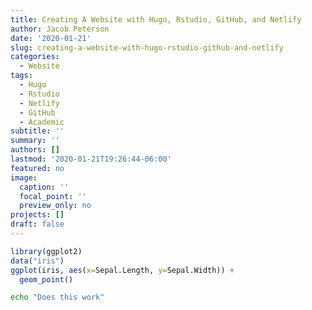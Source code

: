 ```yaml
---
title: Creating A Website with Hugo, Rstudio, GitHub, and Netlify
author: Jacob Peterson
date: '2020-01-21'
slug: creating-a-website-with-hugo-rstudio-github-and-netlify
categories:
  - Website
tags:
  - Hugo
  - Rstudio
  - Netlify
  - GitHub
  - Academic
subtitle: ''
summary: ''
authors: []
lastmod: '2020-01-21T19:26:44-06:00'
featured: no
image:
  caption: ''
  focal_point: ''
  preview_only: no
projects: []
draft: false
---
```




```r
library(ggplot2)
data("iris")
ggplot(iris, aes(x=Sepal.Length, y=Sepal.Width)) +
  geom_point()
```

```bash
echo "Does this work"
```
